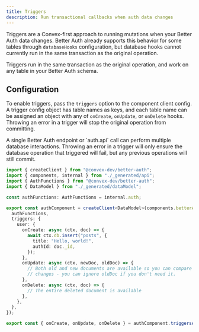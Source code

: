 ```yaml
---
title: Triggers
description: Run transactional callbacks when auth data changes
---
```


Triggers are a Convex-first approach to running mutations when your Better Auth
data changes. Better Auth already supports this behavior for some tables through
`databaseHooks` configuration, but database hooks cannot currently run in the
same transaction as the original operation.

Triggers run in the same transaction as the original operation, and work on any
table in your Better Auth schema.

## Configuration

To enable triggers, pass the `triggers` option to the component client config. A
trigger config object has table names as keys, and each table name can be
assigned an object with any of `onCreate`, `onUpdate`, or `onDelete` hooks.
Throwing an error in a trigger will stop the original operation from committing.

<Callout>
  A single Better Auth endpoint or `auth.api` call can perform multiple database
  interactions. Throwing an error in a trigger will only ensure the database
  operation that triggered will fail, but any previous operations will still
  commit.
</Callout>

```ts title="convex/auth.ts"
import { createClient } from "@convex-dev/better-auth";
import { components, internal } from "./_generated/api";
import { AuthFunctions } from "@convex-dev/better-auth";
import { DataModel } from "./_generated/dataModel";

const authFunctions: AuthFunctions = internal.auth;

export const authComponent = createClient<DataModel>(components.betterAuth, {
  authFunctions,
  triggers: {
    user: {
      onCreate: async (ctx, doc) => {
        await ctx.db.insert("posts", {
          title: "Hello, world!",
          authId: doc._id,
        });
      },
      onUpdate: async (ctx, newDoc, oldDoc) => {
        // Both old and new documents are available so you can compare and detect
        // changes - you can ignore oldDoc if you don't need it.
      },
      onDelete: async (ctx, doc) => {
        // The entire deleted document is available
      },
    },
  },
});

export const { onCreate, onUpdate, onDelete } = authComponent.triggersApi();
```
